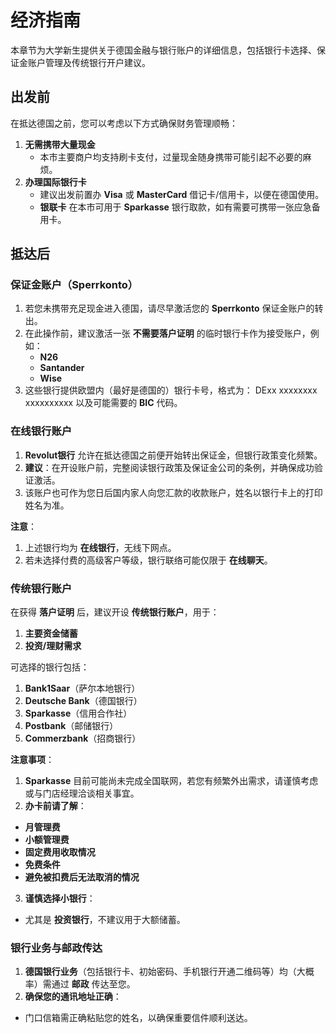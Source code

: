 # 经济指南 {.unnumbered}

本章节为大学新生提供关于德国金融与银行账户的详细信息，包括银行卡选择、保证金账户管理及传统银行开户建议。

## 出发前

在抵达德国之前，您可以考虑以下方式确保财务管理顺畅：

1. **无需携带大量现金**
   - 本市主要商户均支持刷卡支付，过量现金随身携带可能引起不必要的麻烦。
2. **办理国际银行卡**
   - 建议出发前置办 **Visa** 或 **MasterCard** 借记卡/信用卡，以便在德国使用。
   - **银联卡** 在本市可用于 **Sparkasse** 银行取款，如有需要可携带一张应急备用卡。

## 抵达后

### 保证金账户（Sperrkonto）

1. 若您未携带充足现金进入德国，请尽早激活您的 **Sperrkonto** 保证金账户的转出。
2. 在此操作前，建议激活一张 **不需要落户证明** 的临时银行卡作为接受账户，例如：
   - **N26**
   - **Santander**
   - **Wise**
3. 这些银行提供欧盟内（最好是德国的）银行卡号，格式为：
DExx xxxxxxxx xxxxxxxxxx
以及可能需要的 **BIC** 代码。

### 在线银行账户

1. **Revolut银行** 允许在抵达德国之前便开始转出保证金，但银行政策变化频繁。
2. **建议**：在开设账户前，完整阅读银行政策及保证金公司的条例，并确保成功验证激活。
3. 该账户也可作为您日后国内家人向您汇款的收款账户，姓名以银行卡上的打印姓名为准。

**注意**：

1. 上述银行均为 **在线银行**，无线下网点。
2. 若未选择付费的高级客户等级，银行联络可能仅限于 **在线聊天**。

### 传统银行账户
在获得 **落户证明** 后，建议开设 **传统银行账户**，用于：

1. **主要资金储蓄**
2. **投资/理财需求**

可选择的银行包括：

1. **Bank1Saar**（萨尔本地银行）
2. **Deutsche Bank**（德国银行）
3. **Sparkasse**（信用合作社）
4. **Postbank**（邮储银行）
5. **Commerzbank**（招商银行）

**注意事项**：

1. **Sparkasse** 目前可能尚未完成全国联网，若您有频繁外出需求，请谨慎考虑或与门店经理洽谈相关事宜。
2. **办卡前请了解**：
- **月管理费**
- **小额管理费**
- **固定费用收取情况**
- **免费条件**
- **避免被扣费后无法取消的情况**
3. **谨慎选择小银行**：
- 尤其是 **投资银行**，不建议用于大额储蓄。

### 银行业务与邮政传达

1. **德国银行业务**（包括银行卡、初始密码、手机银行开通二维码等）均（大概率）需通过 **邮政** 传达至您。
2. **确保您的通讯地址正确**：
- 门口信箱需正确粘贴您的姓名，以确保重要信件顺利送达。

